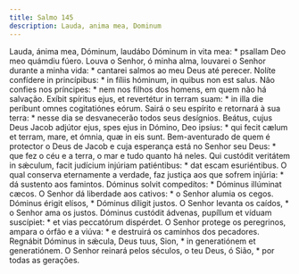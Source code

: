 ```yaml
---
title: Salmo 145
description: Lauda, anima mea, Dominum
---
```


<div class="side-by-side not-content">
  <span>
    Lauda, ánima mea, Dóminum, laudábo Dóminum in vita mea: * psallam Deo meo
    quámdiu fúero.
  </span>
  <span>
    Louva o Senhor, ó minha alma, louvarei o Senhor durante a minha vida: *
    cantarei salmos ao meu Deus até perecer.
  </span>
  <span>
    Nolíte confídere in princípibus: * in fíliis hóminum, in quibus non est
    salus.
  </span>
  <span>
    Não confies nos príncipes: * nem nos filhos dos homens, em quem não há
    salvação.
  </span>
  <span>
    Exíbit spíritus ejus, et revertétur in terram suam: * in illa die períbunt
    omnes cogitatiónes eórum.
  </span>
  <span>
    Sairá o seu espírito e retornará à sua terra: * nesse dia se desvanecerão
    todos seus desígnios.
  </span>
  <span>
    Beátus, cujus Deus Jacob adjútor ejus, spes ejus in Dómino, Deo ipsíus: *
    qui fecit cælum et terram, mare, et ómnia, quæ in eis sunt.
  </span>
  <span>
    Bem-aventurado de quem é protector o Deus de Jacob e cuja esperança está no
    Senhor seu Deus: * que fez o céu e a terra, o mar e tudo quanto há neles.
  </span>
  <span>
    Qui custódit veritátem in sǽculum, facit judícium injúriam patiéntibus: *
    dat escam esuriéntibus.
  </span>
  <span>
    O qual conserva eternamente a verdade, faz justiça aos que sofrem injúria: *
    dá sustento aos famintos.
  </span>
  <span>
    Dóminus solvit compedítos: * Dóminus illúminat cæcos.
  </span>
  <span>
    O Senhor dá liberdade aos cativos: * o Senhor alumia os cegos.
  </span>
  <span>
    Dóminus érigit elísos, * Dóminus díligit justos.
  </span>
  <span>
    O Senhor levanta os caídos, * o Senhor ama os justos.
  </span>
  <span>
    Dóminus custódit ádvenas, pupíllum et víduam suscípiet: * et vias peccatórum
    dispérdet.
  </span>
  <span>
    O Senhor protege os peregrinos, ampara o órfão e a viúva: * e destruirá os
    caminhos dos pecadores.
  </span>
  <span>
    Regnábit Dóminus in sǽcula, Deus tuus, Sion, * in generatiónem et
    generatiónem.
  </span>
  <span>
    O Senhor reinará pelos séculos, o teu Deus, ó Sião, * por todas as gerações.
  </span>
</div>
